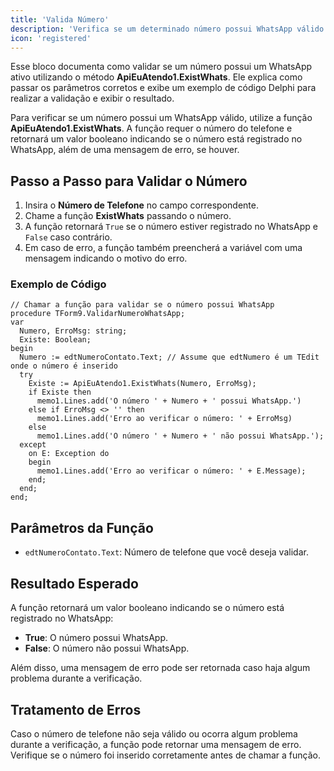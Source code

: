 ```yaml
---
title: 'Valida Número'
description: 'Verifica se um determinado número possui WhatsApp válido ou não'
icon: 'registered'
---
```


Esse bloco documenta como validar se um número possui um WhatsApp ativo utilizando o método **ApiEuAtendo1.ExistWhats**. Ele explica como passar os parâmetros corretos e exibe um exemplo de código Delphi para realizar a validação e exibir o resultado.

Para verificar se um número possui um WhatsApp válido, utilize a função **ApiEuAtendo1.ExistWhats**. A função requer o número do telefone e retornará um valor booleano indicando se o número está registrado no WhatsApp, além de uma mensagem de erro, se houver.

## Passo a Passo para Validar o Número

1. Insira o **Número de Telefone** no campo correspondente.
2. Chame a função **ExistWhats** passando o número.
3. A função retornará `True` se o número estiver registrado no WhatsApp e `False` caso contrário.
4. Em caso de erro, a função também preencherá a variável com uma mensagem indicando o motivo do erro.

### Exemplo de Código

```delphi
// Chamar a função para validar se o número possui WhatsApp
procedure TForm9.ValidarNumeroWhatsApp;
var
  Numero, ErroMsg: string;
  Existe: Boolean;
begin
  Numero := edtNumeroContato.Text; // Assume que edtNumero é um TEdit onde o número é inserido
  try
    Existe := ApiEuAtendo1.ExistWhats(Numero, ErroMsg);
    if Existe then
      memo1.Lines.add('O número ' + Numero + ' possui WhatsApp.')
    else if ErroMsg <> '' then
      memo1.Lines.add('Erro ao verificar o número: ' + ErroMsg)
    else
      memo1.Lines.add('O número ' + Numero + ' não possui WhatsApp.');
  except
    on E: Exception do
    begin
      memo1.Lines.add('Erro ao verificar o número: ' + E.Message);
    end;
  end;
end;
```

## Parâmetros da Função

- `edtNumeroContato.Text`: Número de telefone que você deseja validar.

## Resultado Esperado
A função retornará um valor booleano indicando se o número está registrado no WhatsApp:
- **True**: O número possui WhatsApp.
- **False**: O número não possui WhatsApp.

Além disso, uma mensagem de erro pode ser retornada caso haja algum problema durante a verificação.

## Tratamento de Erros
Caso o número de telefone não seja válido ou ocorra algum problema durante a verificação, a função pode retornar uma mensagem de erro. Verifique se o número foi inserido corretamente antes de chamar a função.

